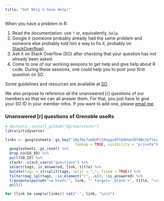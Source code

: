 ```yaml
---
title: "Get Help & Give Help!"
---
```


When you have a problem in R:

1. Read the documentation: use `?` or, equivalently, `help`.
2. Google it (someone probably already had the same problem and someone else probably told him a way to fix it, probably on [StackOverflow](https://stackoverflow.com/)).
3. Ask it on Stack Overflow (SO) after checking that your question has not already been asked.
4. Come to one of our working sessions to get help and give help about R code. During these sessions, one could help you to post your first question on SO.

Some guidelines and resources are available at [SO](https://stackoverflow.com/tags/r/info).

We also propose to reference all the unanswered [r] questions of our members so that we can all answer them. For that, you just have to give your SO ID in your member infos. If you want to add one, please [email me](mailto::florian.prive@univ-grenoble-alpes.fr).

### Unanswered [r] questions of Grenoble useRs

```r
# devtools::install_github("dgrtwo/stackr")
library(tidyverse)

links <- googlesheets::gs_key("1WyfmLfoAQUP2iRogqcOfYA9Hum7DT0BcVyTtei_6Xjw", 
                                lookup = TRUE, visibility = "private") %>%
  googlesheets::gs_read() %>% 
  drop_na(SO_ID) %>%
  pull(SO_ID) %>%
  stackr::stack_users("questions") %>%
  select(tags, is_answered, link, title) %>%
  mutate(tags = strsplit(tags, split = ",", fixed = TRUE)) %>%
  filter(map_lgl(tags, ~is.element("r", .x)), !is_answered) %>%
  transmute(paste0("<a href='", link, "' target='_blank'>", title, "</a>")) %>%
  pull()
```

```r
for (link in sample(links)) cat("-", link, "\n\n")
```

